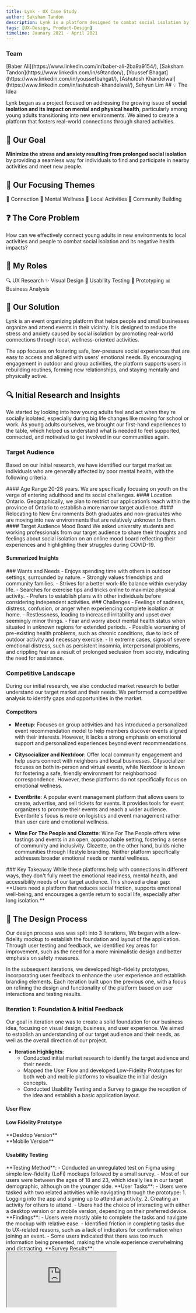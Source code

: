 ```yaml
---
title: Lynk - UX Case Study
author: Saksham Tandon
description: Lynk is a platform designed to combat social isolation by connecting individuals with local activities and communities.
tags: [UX-Design, Product-Design]
timeline: Jaunary 2021 - April 2021
---
```

  <Note>
    <h3>Team</h3>
    [Baber Ali](https://www.linkedin.com/in/baber-ali-2ba9a9154/), [Saksham Tandon](https://www.linkedin.com/in/s9tandon/), [Youssef Bhagat](https://www.linkedin.com/in/youssefbahgat/), [Ashutosh Khandelwal](https://www.linkedin.com/in/ashutosh-khandelwal/), Sehyun Lim
  </Note>
## 💡 The Idea

Lynk began as a project focused on addressing the growing issue of **social isolation and its impact on mental and physical health**, particularly among young adults transitioning into new environments. We aimed to create a platform that fosters real-world connections through shared activities.

## 📝 Our Goal

**Minimize the stress and anxiety resulting from prolonged social isolation** by providing a seamless way for individuals to find and participate in nearby activities and meet new people.

## 🎯 Our Focusing Themes

<Tag>🤝 Connection</Tag>
<Tag>🧠 Mental Wellness</Tag>
<Tag>📍 Local Activities</Tag>
<Tag>🌱 Community Building</Tag>

## ❓ The Core Problem

<Note type="success">
  <span className="text-xl">
    How can we effectively connect young adults in new environments to local activities and people to combat social isolation and its negative health impacts?
  </span>
</Note>

## 🧠 My Roles

<Tag>🔍 UX Research</Tag>
<Tag>✨ Visual Design</Tag>
<Tag>🧪 Usability Testing</Tag>
<Tag>📱 Prototyping</Tag>
<Tag>📊 Business Analysis</Tag>

## 📝 Our Solution
Lynk is an event organizing platform that helps people and small businesses organize and attend events in their vicinity. It is designed to reduce the stress and anxiety caused by social isolation by promoting real-world connections through local, wellness-oriented activities.

The app focuses on fostering safe, low-pressure social experiences that are easy to access and aligned with users’ emotional needs. By encouraging engagement in outdoor and group activities, the platform supports users in rebuilding routines, forming new relationships, and staying mentally and physically active.

## 🔍 Initial Research and Insights

We started by looking into how young adults feel and act when they're socially isolated, especially during big life changes like moving for school or work. As young adults ourselves, we brought our first-hand experiences to the table, which helped us understand what is needed to feel supported, connected, and motivated to get involved in our communities again.

### Target Audience
Based on our initial research, we have identified our target market as individuals who are generally affected by poor mental health, with the following criteria:

<CardGrid className ="mb-10">
  <Note>
    #### Age Range
    20-28 years. We are specifically focusing on youth on the verge of entering adulthood and its social challenges.
  </Note>

  <Note>
    #### Location
    Ontario. Geographically, we plan to restrict our application’s reach within the province of Ontario to establish a more narrow target audience.
  </Note>

  <Note>
    #### Relocating to New Environments
    Both graduates and non-graduates who are moving into new environments that are relatively unknown to them.
  </Note>
</CardGrid>
#### Target Audience Mood Board
We asked university students and working professionals from our target audience to share their thoughts and feelings about social isolation on an online mood board reflecting their experiences and highlighting their struggles during COVID-19.
<ImageViewer imageUrl="/images/lynk/target-audience-mood-board-1.jpg" alt ="Target Audience Mood Board"/>
<ImageViewer imageUrl="/images/lynk/target-audience-mood-board-2.jpg" alt ="Target Audience Mood Board"/>
<ImageViewer imageUrl="/images/lynk/target-audience-mood-board-3.jpg" alt ="Target Audience Mood Board"/>

#### Summarized Insights
<CardGrid className="xl:!grid-cols-2">
  <Note type="info">
    ### Wants and Needs
    - Enjoys spending time with others in outdoor settings, surrounded by nature.
    - Strongly values friendships and community families.
    - Strives for a better work-life balance within everyday life.
    - Searches for exercise tips and tricks online to maximize physical activity.
    - Prefers to establish plans with other individuals before considering independent activities.
  </Note>

  <Note type="warning">
    ### Challenges
    - Feelings of sadness, distress, confusion, or anger when experiencing complete isolation at home.
    - Restlessness, leading to increased irritability and upset over seemingly minor things.
    - Fear and worry about mental health status when situated in unknown regions for extended periods.
    - Possible worsening of pre-existing health problems, such as chronic conditions, due to lack of outdoor activity and necessary exercise.
    - In extreme cases, signs of severe emotional distress, such as persistent insomnia, interpersonal problems, and crippling fear as a result of prolonged seclusion from society, indicating the need for assistance.
  </Note>
</CardGrid>

### Competitive Landscape

During our initial research, we also conducted market research to better understand our target market and their needs. We performed a competitive analysis to identify gaps and opportunities in the market.

#### Competitors

- **Meetup**: Focuses on group activities and has introduced a personalized event recommendation model to help members discover events aligned with their interests. However, it lacks a strong emphasis on emotional support and personalized experiences beyond event recommendations.

- **Citysocializer and Nextdoor**: Offer local community engagement and help users connect with neighbors and local businesses. Citysocializer focuses on both in-person and virtual events, while Nextdoor is known for fostering a safe, friendly environment for neighborhood correspondence. However, these platforms do not specifically focus on emotional wellness.

- **Eventbrite**: A popular event management platform that allows users to create, advertise, and sell tickets for events. It provides tools for event organizers to promote their events and reach a wider audience. Eventbrite's focus is more on logistics and event management rather than user care and emotional wellness.

- **Wine For The People and Clozette**: Wine For The People offers wine tastings and events in an open, approachable setting, fostering a sense of community and inclusivity. Clozette, on the other hand, builds niche communities through lifestyle branding. Neither platform specifically addresses broader emotional needs or mental wellness.


<Note>
  ### Key Takeaway
While these platforms help with connections in different ways, they don't fully meet the emotional readiness, mental health, and accessibility needs of our target audience. This showed a clear gap: **Users need a platform that reduces social friction, supports emotional well-being, and encourages a gentle return to social life, especially after long isolation.**

</Note>

## 🔄 The Design Process

Our design process was was split into 3 iterations, We began with a low-fidelity mockup to establish the foundation and layout of the application. Through user testing and feedback, we identified key areas for improvement, such as the need for a more minimalistic design and better emphasis on safety measures.

In the subsequent iterations, we developed high-fidelity prototypes, incorporating user feedback to enhance the user experience and establish branding elements. Each iteration built upon the previous one, with a focus on refining the design and functionality of the platform based on user interactions and testing results.

### Iteration 1: Foundation & Initial Feedback
Our goal in iteration one was to create a solid foundation for our business idea, focusing on visual design, business, and user experience. We aimed to establish an understanding of our target audience and their needs, as well as the overall direction of our project.
- **Iteration Highlights**:
  - Conducted initial market research to identify the target audience and their needs.
  - Mapped the User Flow and developed Low-Fidelity Prototypes for both web and mobile platforms to visualize the initial design concepts.
  - Conducted Usability Testing and a Survey to gauge the reception of the idea and establish a basic application layout.

#### User Flow
<ImageViewer imageUrl="/images/lynk/iteration-1-user-map.png" alt="User Flow"/>

#### Low Fidelity Prototype
<CardGrid className="xl:!grid-cols-2">
  <div className = "px-4 bg-sheet-primary rounded-lg">
    **Desktop Version**
    <ImageViewer imageUrl="/images/lynk/wireframe-iteration-1.png" alt="Prototype for Iteration 1"/>
  </div>
  <div className = "px-4 bg-sheet-primary rounded-lg">
    **Mobile Version**
    <ImageViewer imageUrl="/images/lynk/wireframe-mobile-iteration-1.png" alt="Prototype for Iteration 1"/>
  </div>
</CardGrid>

#### Usability Testing

<Note>
**Testing Method**:
  - Conducted an unregulated test on Figma using simple low-fidelity (LoFi) mockups followed by a small survey.
  - Most of our users were between the ages of 18 and 23, which ideally lies in our target demographic, although on the younger side.
</Note>
<Note>
**User Tasks**:
  - Users were tasked with two related activities while navigating through the prototype:
    1. Logging into the app and signing up to attend an activity.
    2. Creating an activity for others to attend.
  - Users had the choice of interacting with either a desktop version or a mobile version, depending on their preferred device.
</Note>
**Findings**:
  - Users were mostly able to complete the tasks and navigate the mockup with relative ease.
  - Identified friction in completing tasks due to UX-related reasons, such as a lack of indicators for confirmation when joining an event.
  - Some users indicated that there was too much information being presented, making the whole experience overwhelming and distracting.
<Note>
  **Survey Results**:
  <Iframe src = "https://4ozlvbihyp9.typeform.com/report/otVF08xp/8jicsdPx68QHXSl9" />
</Note>

<CardGrid className="xl:!grid-cols-2">
  <Note type = "info">
    **User Feedback**:
    - One user mentioned, "I'm not sure if it was just because it was a rough prototype, but the amount of information presented seemed a bit overwhelming to me. It took me aback at first and made me sort of pause before doing anything else."
    - The idea received mixed receptions, with users indicating the need for more emphasis on safety and limitations during COVID-19. Another user commented, "I guess my feedback is to try and focus on what value your app brings specifically. I guess I was expecting more attention to the whole COVID limitation part. To me, it just felt like a way to create events as normal."
  </Note>
  <Note type = "warning">
  **Design Improvements**:
  - Identified the need to provide information in a more minimalistic and user-friendly way.
  - Recognized the need to optimize button size and design, as some users found the buttons too small.
  - Considered modifying the visual layout of the application to appear more modern and friendly, including changes to spacing between headings on the menu and the overall menu design.
  </Note>
</CardGrid>
<Note>
    **User Suggestions**:
  - Users suggested that the app should focus on creating a more minimalistic design, with less information presented at once.
  - They also recommended emphasizing safety measures and limitations during COVID-19 to ensure users feel comfortable using the app.
</Note> 

### Iteration 2: Branding & High-Fidelity Development

In our second iteration, our main focus was to define the identity and characteristics of our user persona while establishing a strong brand through visual design. Additionally, we conducted another round of user testing for our mid-fidelity prototype.
- **Iteration Highlights**:
  - Establishing User Persona.
  - Coming up with the branding and Mid-fidelty prototype in a minimalist style with feedback from previous iteration.
  - Improving the User Flow for joining activities.
  - Adding features like an attendee list to comply with COVID-19 gathering restrictions.
#### User Persona
<Note className="note-bevel relative">
  <GiWheat className = "relative lg:absolute h-16 w-16 lg:top-6 lg:right-6 bg-[#8e58fc] rounded-lg border-1 p-1 text-white mb-3"/>
  <h5 className="text-3xl text-[#8e58fc] font-bold my-3 flex items-center gap-1">Demeter<span className='text-sm font-normal pt-0.5'>• ∆ημήτηρ</span></h5>
  <span className='italic  text-sm'>“Goddess of grain, agriculture, harvest, growth, and nourishment.”</span>

  The person is looking for opportunities to grow. They are willing to take most opportunities that offer a path for personal development. They regularly venture out to new place in search of opportunities like better working conditions, better salary, better living standards etc.

  Their motivation generally comes from living in either sub-par conditions and want to grow out of it or have connections to other people who grew out of those kind conditions and want to follow their lead.

  They are often independent when it comes to living and are financially stable conditions. They also show occasional interests in passions with main focus on activities that can help them grow.
  <CardGrid className = "mb-4">
    <div className = "bevel px-3 dark:bg-neutral-900 bg-neutral-50 rounded-lg">
      **How has COVID-19 impacted your lifestyle ?**

        “Covid has a caused a major overhaul to the way we approached finding jobs and other  activities. It has certainly caused a decrease in number of opportunities.”
    </div>
    <div className = "bevel px-3 dark:bg-neutral-900 bg-neutral-50 rounded-lg">
      **What are your future plans ?**
      
        “Covid has a caused a major overhaul to the way we approached finding jobs and other  activities. It has certainly caused a decrease in number of opportunities.”
    </div>
    <div className = "bevel px-3 dark:bg-neutral-900 bg-neutral-50 rounded-lg">
      **How do you deal with stress ?**
      
        Stress is part of life, I work then I also like to do leisure activities like gaming and going on long drives”
    </div>
  </CardGrid>
  <span className = "text-xs">The card styling was inspired by the Neumorphic style trending at that time. User Persona inspired by this study here [https://www.carolinapizatto.com/reviving-personas](https://www.carolinapizatto.com/reviving-personas)</span>
</Note>
<CardGrid className="xl:!grid-cols-2">
<Note>
  **Branding and Visual Design**:
<ImageViewer imageUrl="/images/lynk/branding.png" alt="Lynk Branding"/>
</Note>
<Note>
  **In-progress High Fidelity Mockup**:
<ImageViewer imageUrl="/images/lynk/mockup-iteration-2.png" alt="Lynk Branding"/>
</Note>
</CardGrid>
#### Improved User Flow for Joining Activities

We refined the user flow based on feedback from the first iteration, ensuring that users can easily navigate through the app to find and join activities.
<ImageViewer imageUrl="/images/lynk/iteration-2-user-map.png" alt="User Flow"/>

<VideoPlayer src="/images/lynk/joining-activity-workflow.mp4" title = "Joining Activities Preview" autoplay={true} loop={true}/>
<VideoPlayer src="/images/lynk/creating-activity-workflow.mp4" title = "Creating Activities Preview" autoplay={true} loop={true}/>
#### Adding List Attendees
With feedback from the first iteration, we added a feature to allow users to see who else is attending an activity and helping users gauge the density of crowd before signing up in concern for COVID-19. Users can also appear as anonymous to others if they choose to do so.
<ImageViewer imageUrl="/images/lynk/attending-list.png" alt="List Attendees"/>
#### Usability Testing - 2
<Note>
  **Testing Method**
- We conducted another round of unregulated testing on Figma using our mid-fidelity prototype and asked users to fill out a survey, though the turnout was underwhelming. We focused on evaluating the results for our improved activity sign-up process and deferred the mobile prototype for later due to time constraints.
</Note>
<Note>
**User Tasks**

- Users were asked to perform the following tasks:
    1. Sign up for the app.
    2. Create an activity for others to join.
</Note>
#### Findings

- Users provided very positive responses on the visual aspects of the app.
- However, users still had difficulties finding where to create and sign up for an activity.

<Note>
  **Survey Results**:
  <Iframe src = "https://4ozlvbihyp9.typeform.com/report/OguF3LqN/RZPMeKdyT5NaGQZ4" />
</Note>

<CardGrid className="xl:!grid-cols-2">
  <Note type="info">
    **Learnings from User Feedback**:
    - The amount of information presented was overwhelming for some users, causing hesitation.
    - Users found it hard to differentiate between types of buttons.
    - There was confusion about the relevance of the company name and motto.
    - Clarity in wording is crucial, as some users found certain phrases confusing.
  </Note>
  <Note type="warning">
    **Improvements to be Made**:
    - Adopt a more minimalistic and user-friendly information presentation.
    - Optimize buttons and design for better flow and better differentiation for different actions.
    - Replace the company name and motto with a logo to save screen space.
  </Note>
</CardGrid>
<Note>
    **User Suggestions**:
    - Allow users to add activities to different interest categories, making it easier to discover and organize events based on personal preferences.
    - Consider adding an optional tour for new users to help them navigate and understand app functions.
</Note>

### Iteration 3: UX Testing & Interaction Refinement

Our focus in iteration three was to improve the usability of key user flows based on feedback, especially the process of creating an activity. We tested a more complete desktop prototype and used structured feedback to guide design revisions.

- **Iteration Highlights**:
  - Conducted one-on-one usability testing with participants using the high-fidelity desktop prototype.
  - Used Kano Model survey to assess feature expectations and categorize them by priority.
  - Focused testing on how users navigated and interacted with the "Create Activity" flow.
#### Improved Creating Activity Flow
Split the activity creation flow into multiple pages to make the information easier for users to understand and complete.
<ImageViewer imageUrl="/images/lynk/iteration-3-user-map.png" alt = "User Flow for Creating Activities"/>
<VideoPlayer src="/images/lynk/expanded-creating-activity-workflow.mp4" title = "Improved Creating Activities Preview" autoplay={true} loop={true}/>
#### Kano Model Survey
<Note>
**Kano Model Summary**
  - Features like the ratings system, feedback submission, and promoted events were considered mandatory by most users.
  - Users also expected features common in similar platforms (e.g., notifications, friend invites).
<details className='p-3 bg-sheet-primary rounded-md mb-4'>
<summary>**Functional Questions Tally**</summary>
<div className = "w-full overflow-auto">
  FEATURE QUESTION | I like it that way | I expect it to be that way | I am neutral | I can live with it that way | I dislike it that way |
 |------------------|---------------------|----------------------------|--------------|-----------------------------|-----------------------|
 | If you received in-app offers & discounts, how would you feel? | 3 | 2 | | | |
 | If you received app notifications, how would you feel? | 4 | 1 | | | |
 | If you were able to send & receive friend invite offers, how would you feel? | 3 | 2 | | | |
 | If you were able to share your experience with the app through feedback, how would you feel? | 4 | 1 | | | |
 | If you had access to a ratings system, how would you feel? | 4 | 1 | | | |
 | If the application was cost friendly, how would you feel? | 4 | 1 | | | |
 | If there were new product features and updates, how would you feel? | 4 | 1 | | | |
 | If you could create events through the app, how would you feel? | 3 | 2 | | | |
 | If you could link your social media account(s), how would that make you feel? | 4 | 1 | | | |
 | If you could participate in promoted events, how would you feel? | 2 | 2 | 1 | | |
</div>
</details>

<details className='p-3 bg-sheet-primary rounded-md mb-4'>
<summary>**Dysfunctional Questions Tally**</summary>
<div className = "w-full overflow-auto">
 | FEATURE QUESTION | I like it that way | I expect it to be that way | I am neutral | I can live with it that way | I dislike it that way |
 |------------------|---------------------|----------------------------|--------------|-----------------------------|-----------------------|
 | If you DID NOT receive in-app offers & discounts, how would you feel? | | 1 | | 2 | 2 |
 | If you DID NOT receive app notifications, how would you feel? | | | | 3 | 2 |
 | If you were NOT able to send & receive friend invite offers, how would you feel? | | | | 3 | 2 |
 | If you were NOT able to share your experience with the app through feedback, how would you feel? | | 1 | | | 4 |
 | If you had NO access to a ratings system, how would you feel? | | 2 | | 3 | |
 | If the application was NOT cost friendly, how would you feel? | | 2 | | 3 | |
 | If there were NO new product features and updates, how would you feel? | | 2 | | 3 | |
 | If you could NOT create events through the app, how would you feel? | | 2 | | 3 | |
 | If you could NOT link your social media account(s), how would that make you feel? | | 2 | | 3 | |
 | If you could NOT participate in promoted events, how would you feel? | | 1 | | | 4 |
</div>
</details>
<details className='p-3 bg-sheet-primary rounded-md mb-4'>
<summary>**Final Results Tally**</summary>
<div className = "w-full overflow-auto">
 | FEATURE | Exciter | Linear | Mandatory | Indifferent | Questionable | Reverse | FINAL EVAL |
 |---------|---------|--------|-----------|-------------|--------------|---------|------------|
 | in-app offers & discounts | 3 (60%) | | | 2 (40%) | | | E |
 | app notifications | 4 (80%) | | | | 1 (20%) | | E |
 | send & receive friend invite offers | 3 (60%) | | | 2 (40%) | | | E |
 | share your experience with the app through feedback | 1 (20%) | | 3 (60%) | 1 (20%) | | | M |
 | access to a ratings system | | | 5 (100%) | | | | M |
 | the application was cost friendly | 2 (40%) | 1 (20%) | 1 (20%) | 1 (20%) | | | E |
 | new product features and updates | 3 (60%) | 1 (20%) | | 1 (20%) | | | E |
 | create events through the app | 4 (80%) | | | 1 (20%) | | | E |
 | link your social media account(s) | | | | 5 (100%) | | | I |
 | participate in promoted events | | | 3 (60%) | 2 (40%) | | | M |
</div>
</details>
**Final Results Summary**

- **Exciter Features:** In-app offers & discounts, app notifications, send & receive friend invite offers, cost-friendly application, new product features and updates, create events through the app.
- **Mandatory Features:** Share your experience through feedback, access to a ratings system, participate in promoted events.
- **Indifferent Feature:** Link your social media account(s).
</Note>

#### Usability Testing - 3

<Note>
**Testing Method**:
  - Conducted moderated user testing using our desktop prototype.
  - Users were observed while completing key flows, followed by a short feedback session.
</Note>

<Note>
**User Tasks**:
  - Create an account.
  - Explore and join an activity.
  - Create a new activity using the full creation flow.
</Note>

**Findings**:
  - Users were confused by the number of steps required to create an activity.
  - The lack of visual cues and guidance during form-filling led to hesitation.
  - Several users struggled with horizontal scrolling, which disrupted the flow.
  - Some UI elements lacked context, resulting in questions like "What does this button do?"
<Note>
  **Survey Results**:
  <Iframe src = "https://4ozlvbihyp9.typeform.com/report/FpYMtBsT/KgExZPtBm7X7cHxj" />
</Note>

<CardGrid className="xl:!grid-cols-2">
  <Note type="info">
    **User Feedback**:
    - “I wasn’t sure if I completed the activity creation process properly. It needs more guidance.”
    - “There’s a lot going on in the form. Not sure where to start or what’s important.”
    - Improve the Google Analytics linking page.
  </Note>
  <Note type="warning">
    **Design Improvements**:
    - Simplify the activity creation flow by reducing input fields and grouping them logically.
    - Replace horizontal scrolling with vertical sections for better clarity.
    - Add contextual indicators (e.g., tooltips, inline hints) to improve comprehension.
    - Defered the Google Analytics feature to be added after release with more refinement.
  </Note>
</CardGrid>

<Note>
**User Suggestions**:
  - Provide a progress indicator or guided steps during the activity creation process.
  - Remove horizontal scroll areas and use a cleaner, stacked layout.
  - Add brief explanations for form sections to reduce confusion.
</Note>
### Observations from directly observing users
Because of the low turnout of participants from the survey, we decided to conduct a moderated usability test with another 2 participants on video-call. We observed them as they navigated through the prototype and took notes on their interactions. This provided us with valuable insights into their thought processes and decision-making.
<Note>
**Navigation and Accessibility**
- Confusion on how to navigate to certain sections.
- Missing logo navigation.
- Need for clearer instructions on selecting thumbnails for events.

**Interface and Usability**
- Interface needs better descriptions.
- Confusion about creating mechanics and labels.
- Feedback indicates confusion with unclear directions.
- Need for search history or contextual help.
- Navigation buttons need better differentiation and input capability.

**Design and Content**
- Flavor is inconsistent and not exciting.
- Prototype sends mixed signals.
- App organization is confusing; needs better explanation on startup.
- Payment confirmation should use a pop-up.
<CardGrid className="xl:!grid-cols-2">
<ImageViewer imageUrl="/images/lynk/final-feedback-1.png" alt="Lynk Hero Showcase"/>
<ImageViewer imageUrl="/images/lynk/final-feedback-2.png" alt="Lynk Hero Showcase"/>
</CardGrid>
</Note>
### Final Changes before MVP
#### Updating the Navbar from Vertical to Horizontal
Noting from the final feedback, to improve navigation, we switched the navbar to a horizontal layout with labels visible to give users a clearer understanding of the different sections of the app.
<CardGrid className="xl:!grid-cols-2">
  <Note>
    ##### **Before**
    <ImageViewer imageUrl="/images/lynk/nav-before.png" alt="Navbar Vertical"/>
  </Note>
  <Note>
    ##### **After**
    <ImageViewer imageUrl="/images/lynk/nav-after.png" alt="Navbar Horizontal"/>
  </Note>
</CardGrid>
#### Adding breadcrumbs to the activity creation process
After receiveing feedback from users, we added breadcrumbs to the activity creation process to help users understand their current step within the activity creation step and added a back button with label to navigate back to previous steps easily.
<CardGrid className="xl:!grid-cols-2">
  <Note>
    ##### **Before**
    <ImageViewer imageUrl="/images/lynk/breadcrumbs-before.png" alt="Navbar Vertical"/>
  </Note>
  <Note>
    ##### **After**
    <ImageViewer imageUrl="/images/lynk/breadcrumbs-after.png" alt="Navbar Horizontal"/>
  </Note>
</CardGrid>
#### Payment Processor Pop-Up

<ImageViewer imageUrl="/images/lynk/pay-popup-after.png" alt="Payment Popup"/>

#### Adding tooltip information for explaining tags
<ImageViewer imageUrl="/images/lynk/tooltip-after.png" alt="Tag Tooltip"/>
## 🏆 Final Prototype
<ImageViewer imageUrl="/images/lynk/lynk-hero-showcase.png" alt="Hero"/>
<ImageViewer imageUrl="/images/lynk/user-flow-final.png" alt="Final User Flow"/>
<ImageViewer imageUrl="/images/lynk/final-prototype.png" alt="Final Prototype"/>
### Final Presentation
[View the full presentation of the project on Youtube](https://www.youtube.com/watch?v=f7tOqagJp08)
<VideoPlayer src="https://www.youtube.com/watch?v=f7tOqagJp08" title = "Lynk Full Presentation" />
<Note>
<span className = "text-xs">I wasn't able to implement a slider because of an existing bug with the VidStack Videoplayer and Radix-UI, please use gestures to jump in time, double clicking with mouse or touch on the rightside on the videoplayer area jumps forward 10 seconds.</span>
</Note>